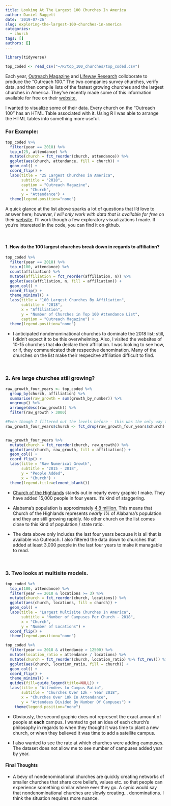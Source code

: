 ```yaml
---
title: Looking At The Largest 100 Churches In America
author: Daniel Baggett
date: '2019-07-26'
slug: exploring-the-largest-100-churches-in-america
categories:
  - church
tags: []
authors: []
---
```

```r
library(tidyverse)
```

```r
top_coded <- read_csv("~/R/top_100_churches/top_coded.csv")
```

Each year, [Outreach Magazine](https://outreachmagazine.com/) and [Lifeway Research](https://lifewayresearch.com/) colloborate to produce the "Outreach 100." The two companies survey churches, verify data, and then compile lists of the fastest growing churches and the largest churches in America. They've recently made some of this information available for free on their [website.](https://outreachmagazine.com/outreach-100-list.html#/list/2015/all)

I wanted to visualize some of their data. Every church on the "Outreach 100" has an HTML Table associated with it. Using R I was able to arrange the HTML tables into something more useful. 

### For Example:

```r
top_coded %>% 
  filter(year == 2018) %>% 
  top_n(25, attendance) %>% 
  mutate(church = fct_reorder(church, attendance)) %>% 
  ggplot(aes(church, attendance, fill = church)) +
  geom_col() +
  coord_flip() +
  labs(title = "25 Largest Churches in America",
       subtitle = "2018",
       caption = "Outreach Magazine", 
       x = "Church", 
       y = "Attendance") +
  theme(legend.position="none") 
```

A quick glance at the list above sparks a lot of questions that I'd love to answer here; however, *I will only work with data that is available for free* on their [website](https://outreachmagazine.com/outreach-100.html). I'll work though a few exploratory visualizations I made. If you're interested in the code, you can find it on github. 

<br/>

#### 1. How do the 100 largest churches break down in regards to affiliation?

```r
top_coded %>% 
  filter(year == 2018) %>% 
  top_n(100, attendance) %>% 
  count(affiliation) %>% 
  mutate(affiliation = fct_reorder(affiliation, n)) %>% 
  ggplot(aes(affiliation, n, fill = affiliation)) +
  geom_col() +
  coord_flip() +
  theme_minimal() +
  labs(title = "100 Largest Churches By Affiliation",
       subtitle = "2018", 
       x = "Affiliation", 
       y = "Number of Churches in Top 100 Attendance List",
       caption = "Outreach Magazine") +
  theme(legend.position="none") 
```

* I anticipated nondenominational churches to dominate the 2018 list; still, I didn't expect it to be this overwhelming. Also, I visited the websites of 10-15 churches that **do** declare their affiliation. I was looking to see how, or if, they communicated their respective denomination. Many of the churches on the list make their respecitve affiliation difficult to find. 

<br/>

### 2. Are large churches still growing?

```r
raw_growth_four_years <- top_coded %>% 
  group_by(church, affiliation) %>% 
  summarise(raw_growth = sum(growth_by_number)) %>% 
  ungroup() %>% 
  arrange(desc(raw_growth)) %>% 
  filter(raw_growth > 3000)

#Even though I filtered out the levels before - this was the only way to get rid of the extra ones. 
raw_growth_four_years$church <- fct_drop(raw_growth_four_years$church)


raw_growth_four_years %>% 
  mutate(church = fct_reorder(church, raw_growth)) %>% 
  ggplot(aes(church, raw_growth, fill = affiliation)) +
  geom_col() +
  coord_flip() +
  labs(title = "Raw Numerical Growth",
       subtitle = "2015 - 2018", 
       y = "People Added", 
       x = "Church") +
  theme(legend.title=element_blank())
```

* [Church of the Highlands](https://www.churchofthehighlands.com/) stands out in nearly every graphic I make. They have added 15,000 people in four years. It's kind of staggering.  


* Alabama's population is approximately [4.8 million.](https://factfinder.census.gov/faces/nav/jsf/pages/community_facts.xhtml?src=bkmk) This means that Church of the Highlands represents *nearly 1%* of Alabama's population and they are still growing rapidly. No other church on the list comes close to this kind of population / state ratio.  


* The data above only includes the last four years because it is all that is available via Outreach. I also filtered the data down to churches that added at least 3,000 people in the last four years to make it managable to read. 



<br/>

### 3. Two looks at multisite models. 

```r
top_coded %>% 
  top_n(100, attendance) %>% 
  filter(year == 2018 & locations >= 3) %>% 
  mutate(church = fct_reorder(church, locations)) %>% 
  ggplot(aes(church, locations, fill = church)) +
  geom_col() +
  labs(title = "Largest Multisite Churches In America", 
       subtitle = "Number of Campuses Per Church - 2018",
       x = "Church",
       y = "Number of Locations") +
  coord_flip() +
  theme(legend.position="none")
```

```r
top_coded %>% 
  filter(year == 2018 & attendance > 12500) %>% 
  mutate(location_ratio = attendance / locations) %>% 
  mutate(church = fct_reorder(church, location_ratio) %>% fct_rev()) %>% 
  ggplot(aes(church, location_ratio, fill = church)) +
  geom_col() +
  coord_flip() +
  theme_minimal() +
  guides(fill=guide_legend(title=NULL)) +
  labs(title = "Attendees to Campus Ratio", 
       subtitle = "Churches Over 12k - Year 2018", 
       x = "Churches Over 10k In Attendance", 
       y = "Attendees Divided By Number Of Campuses") +
    theme(legend.position="none")
```

* Obviously, the second graphic does not represent the exact amount of people at **each** campus. I wanted to get an idea of each church's philosophy in regards to when they thought it was time to plant a new church, or when they believed it was time to add a satellite campus. 

* I also wanted to see the rate at which churches were adding campuses. The dataset does not allow me to see number of campuses added year by year. 

#### Final Thoughts

* A bevy of nondenominational churches are quickly creating networks of smaller churches that share core beliefs, values etc. so that people can experience something similar where ever they go. A cynic would say that nondenominational churches are slowly creating... denominations. I think the situation requires more nuance. 

<br/> 
















